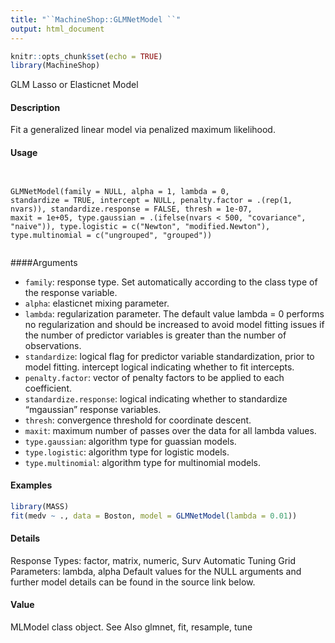 ```yaml
---
title: "``MachineShop::GLMNetModel ``"
output: html_document
---
```


```r
knitr::opts_chunk$set(echo = TRUE)
library(MachineShop)
```

 GLM Lasso or Elasticnet Model

#### Description

Fit a generalized linear model via penalized maximum likelihood.

#### Usage
<pre><code>

GLMNetModel(family = NULL, alpha = 1, lambda = 0,
standardize = TRUE, intercept = NULL, penalty.factor = .(rep(1,
nvars)), standardize.response = FALSE, thresh = 1e-07,
maxit = 1e+05, type.gaussian = .(ifelse(nvars < 500, "covariance",
"naive")), type.logistic = c("Newton", "modified.Newton"),
type.multinomial = c("ungrouped", "grouped"))

</code></pre>
####Arguments

* ``family``: response type. Set automatically according to the class type of the response
variable.
* ``alpha``: elasticnet mixing parameter.
*  ``lambda``: regularization parameter. The default value lambda = 0 performs no regularization
and should be increased to avoid model fitting issues if the number of predictor variables is greater than the number of observations.
* ``standardize``: logical flag for predictor variable standardization, prior to model fitting.
intercept logical indicating whether to fit intercepts.
* ``penalty.factor``: vector of penalty factors to be applied to each coefficient.
* ``standardize.response``:
logical indicating whether to standardize "mgaussian" response variables.
* ``thresh``: convergence threshold for coordinate descent.
* ``maxit``: maximum number of passes over the data for all lambda values.
* ``type.gaussian``: algorithm type for guassian models.
* ``type.logistic``: algorithm type for logistic models.
* ``type.multinomial``: algorithm type for multinomial models.



#### Examples
```r

library(MASS)
fit(medv ~ ., data = Boston, model = GLMNetModel(lambda = 0.01))
````
#### Details
Response Types: factor, matrix, numeric, Surv
Automatic Tuning Grid Parameters: lambda, alpha
Default values for the NULL arguments and further model details can be found in the source link
below.

#### Value

MLModel class object.
See Also
glmnet, fit, resample, tune
